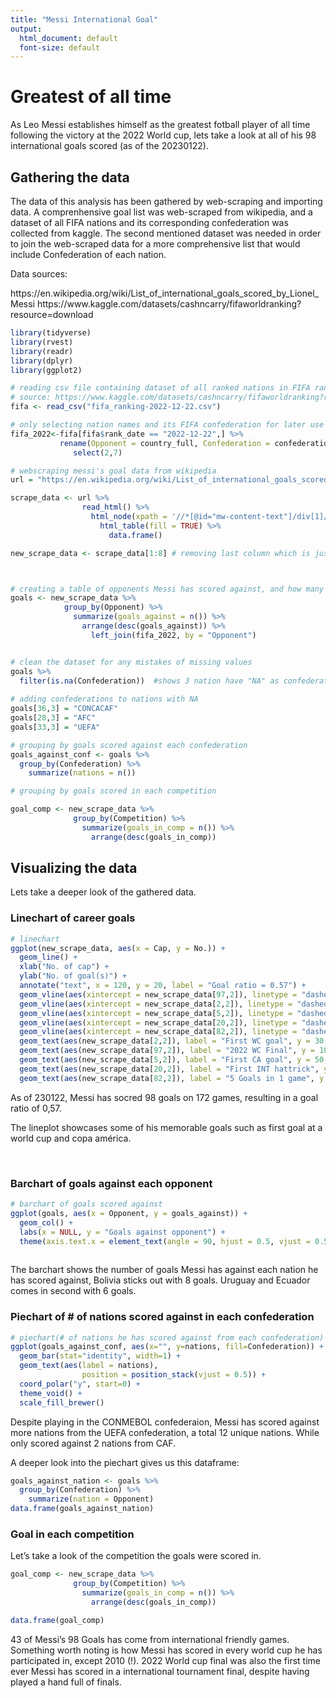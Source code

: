 ```yaml
---
title: "Messi International Goal"
output:
  html_document: default
  font-size: default
--- 
```


# Greatest of all time

As Leo Messi establishes himself as the greatest fotball player of all time following the victory at the 2022 World cup, lets take a look at all of his 98 international goals scored (as of the 20230122).

## Gathering the data

The data of this analysis has been gathered by web-scraping and importing data. A comprenhensive goal list was web-scraped from wikipedia, and a dataset of all FIFA nations and its corresponding confederation was collected from kaggle. The second mentioned dataset was needed in order to join the web-scraped data for a more comprehensive list that would include Confederation of each nation.

Data sources: 

https://en.wikipedia.org/wiki/List_of_international_goals_scored_by_Lionel_Messi
https://www.kaggle.com/datasets/cashncarry/fifaworldranking?resource=download

```r
library(tidyverse)
library(rvest)
library(readr)
library(dplyr)
library(ggplot2)

# reading csv file containing dataset of all ranked nations in FIFA ranking between 1992 - 2022 (last_updated 20221222)
# source: https://www.kaggle.com/datasets/cashncarry/fifaworldranking?resource=download
fifa <- read_csv("fifa_ranking-2022-12-22.csv")

# only selecting nation names and its FIFA confederation for later use
fifa_2022<-fifa[fifa$rank_date == "2022-12-22",] %>%
           rename(Opponent = country_full, Confederation = confederation) %>%
              select(2,7)

# webscraping messi's goal data from wikipedia
url = "https://en.wikipedia.org/wiki/List_of_international_goals_scored_by_Lionel_Messi"

scrape_data <- url %>% 
                read_html() %>%
                  html_node(xpath = '//*[@id="mw-content-text"]/div[1]/table[2]') %>%
                    html_table(fill = TRUE) %>%
                      data.frame()

new_scrape_data <- scrape_data[1:8] # removing last column which is just a reference link to the match



# creating a table of opponents Messi has scored against, and how many times he was scored, while playing with Argentina NT
goals <- new_scrape_data %>%
            group_by(Opponent) %>%
              summarize(goals_against = n()) %>%
                arrange(desc(goals_against)) %>%
                  left_join(fifa_2022, by = "Opponent")


# clean the dataset for any mistakes of missing values
goals %>%
  filter(is.na(Confederation))  #shows 3 nation have "NA" as confederation after joining fifa_2022 dataset
  
# adding confederations to nations with NA
goals[36,3] = "CONCACAF"
goals[28,3] = "AFC"
goals[33,3] = "UEFA"

# grouping by goals scored against each confederation
goals_against_conf <- goals %>%
  group_by(Confederation) %>%
    summarize(nations = n())

# grouping by goals scored in each competition

goal_comp <- new_scrape_data %>%
              group_by(Competition) %>%
                summarize(goals_in_comp = n()) %>%
                  arrange(desc(goals_in_comp))
```

## Visualizing the data

Lets take a deeper look of the gathered data.


### Linechart of career goals
```r
# linechart
ggplot(new_scrape_data, aes(x = Cap, y = No.)) +
  geom_line() + 
  xlab("No. of cap") + 
  ylab("No. of goal(s)") + 
  annotate("text", x = 120, y = 20, label = "Goal ratio = 0.57") + 
  geom_vline(aes(xintercept = new_scrape_data[97,2]), linetype = "dashed") +
  geom_vline(aes(xintercept = new_scrape_data[2,2]), linetype = "dashed") +
  geom_vline(aes(xintercept = new_scrape_data[5,2]), linetype = "dashed") +
  geom_vline(aes(xintercept = new_scrape_data[20,2]), linetype = "dashed") +
  geom_vline(aes(xintercept = new_scrape_data[82,2]), linetype = "dashed") +
  geom_text(aes(new_scrape_data[2,2]), label = "First WC goal", y = 30, size = 2.5) +
  geom_text(aes(new_scrape_data[97,2]), label = "2022 WC Final", y = 100, size = 2.5) + 
  geom_text(aes(new_scrape_data[5,2]), label = "First CA goal", y = 50, size = 2.5) +
  geom_text(aes(new_scrape_data[20,2]), label = "First INT hattrick", y = 60, size = 2.5) + 
  geom_text(aes(new_scrape_data[82,2]), label = "5 Goals in 1 game", y = 70, size = 2.5)
```
As of 230122, Messi has socred 98 goals on 172 games, resulting in a goal ratio of 0,57. 

The lineplot showcases some of his memorable goals such as first goal at a world cup and copa américa.

<Br>

### Barchart of goals against each opponent
```r
# barchart of goals scored against
ggplot(goals, aes(x = Opponent, y = goals_against)) + 
  geom_col() + 
  labs(x = NULL, y = "Goals against opponent") +
  theme(axis.text.x = element_text(angle = 90, hjust = 0.5, vjust = 0.5)) 
  
```
The barchart shows the number of goals Messi has against each nation he has scored against, Bolivia sticks out with 8 goals. Uruguay and Ecuador comes in second with 6 goals.


### Piechart of # of nations scored against in each confederation
```r
# piechart(# of nations he has scored against from each confederation)
ggplot(goals_against_conf, aes(x="", y=nations, fill=Confederation)) +
  geom_bar(stat="identity", width=1) +
  geom_text(aes(label = nations), 
                position = position_stack(vjust = 0.5)) +
  coord_polar("y", start=0) + 
  theme_void() + 
  scale_fill_brewer()
```

Despite playing in the CONMEBOL confederaion, Messi has scored against more nations from the UEFA confederation, a total 12 unique nations. While only scored against 2 nations from CAF. 


A deeper look into the piechart gives us this dataframe:

```r
goals_against_nation <- goals %>%
  group_by(Confederation) %>%
    summarize(nation = Opponent)
data.frame(goals_against_nation)
```


### Goal in each competition

Let's take a look of the competition the goals were scored in.

```r
goal_comp <- new_scrape_data %>%
              group_by(Competition) %>%
                summarize(goals_in_comp = n()) %>%
                  arrange(desc(goals_in_comp))

data.frame(goal_comp)

```

43 of Messi's 98 Goals has come from international friendly games. Something worth noting is how Messi has scored in every world cup he has participated in, except 2010 (!). 2022 World cup final was also the first time ever Messi has scored in a international tournament final, despite having played a hand full of finals.



